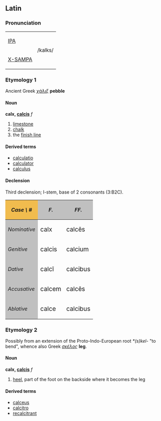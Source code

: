==Latin==
===Pronunciation===
{| border=1 cellpadding=5
| [[w:IPA|IPA]] 
|rowspan=2| /kalks/
|-
| [[w:X-SAMPA|X-SAMPA]]
|}

===Etymology 1===
Ancient Greek ''[[χάλιξ]]'' '''pebble'''

====Noun====
'''calx, [[Wiktionary Appendix:Latin third declension|calcis]]''' ''f''
#[[limestone]]
#[[chalk]]
#the [[finish line]]

====Derived terms====
*[[calculatio]]
*[[calculator]]
*[[calculus]]

====Declension====
Third declension; I-stem, base of 2 consonants (3:B2C).

{| cellpadding="5" border="1"
!style="background:#F1BC4E;"| ''Case \ #''
!style="background:#C0C0C0;"| ''F.''
!style="background:#C0C0C0;"| ''FF.''
|-
!style="background:#C0C0C0;"| ''Nominative''
| <big> calx
| <big> calc&#275;s
|-
!style="background:#C0C0C0;"| ''Genitive''
| <big> calcis
| <big> calcium
|-
!style="background:#C0C0C0;"| ''Dative''
| <big> calc&#299;
| <big> calcibus
|-
!style="background:#C0C0C0;"| ''Accusative''
| <big> calcem
| <big> calc&#275;s
|-
!style="background:#C0C0C0;"| ''Ablative''
| <big> calce
| <big> calcibus
|}

===Etymology 2===
Possibly from an extension of the Proto-Indo-European root ''*(s)kel-'' "to bend", whence also Greek ''[[σκέλος]]'' '''leg'''.

====Noun====
'''calx, [[Wiktionary Appendix:Latin third declension|calcis]]''' ''f''
#[[heel]], part of the foot on the backside where it becomes the leg

====Derived terms====
*[[calceus]]
*[[calcitro]]
*[[recalcitrant]]